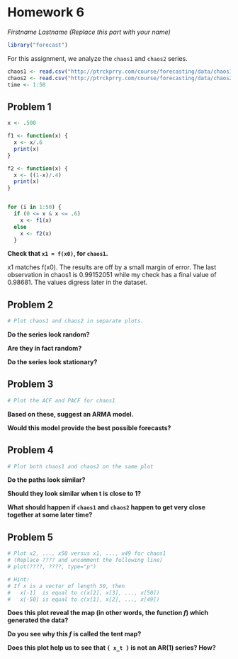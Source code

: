 Homework 6
==========
*Firstname Lastname (Replace this part with your name)*

```r
library("forecast")
```

For this assignment, we analyze the `chaos1` and `chaos2` series.

```r
chaos1 <- read.csv("http://ptrckprry.com/course/forecasting/data/chaos1.csv")$value
chaos2 <- read.csv("http://ptrckprry.com/course/forecasting/data/chaos2.csv")$value
time <- 1:50
```


Problem 1
---------

```r
x <- .500

f1 <- function(x) {
  x <- x/.6
  print(x)
}

f2 <- function(x) {
  x <- ((1-x)/.4)
  print(x)
}


for (i in 1:50) {
  if (0 <= x & x <= .6) 
    x <- f1(x)
  else 
    x <- f2(x)
  }


```

**Check that `x1 = f(x0)`, for `chaos1`.**

x1 matches f(x0).  The results are off by a small margin of error.  The last observation in chaos1 is 0.99152051 while my check has a final value of 0.98681.  The values digress later in the dataset.  


Problem 2
---------

```r
# Plot chaos1 and chaos2 in separate plots.
```

**Do the series look random?**

**Are they in fact random?**

**Do the series look stationary?**


Problem 3
---------

```r
# Plot the ACF and PACF for chaos1
```

**Based on these, suggest an ARMA model.**

**Would this model provide the best possible forecasts?**


Problem 4
---------

```r
# Plot both chaos1 and chaos2 on the same plot
```

**Do the paths look similar?**

**Should they look similar when t is close to 1?**

**What should happen if `chaos1` and `chaos2` happen to get very close
together at some later time?**


Problem 5
---------

```r
# Plot x2, ..., x50 versus x1, ..., x49 for chaos1
# (Replace ???? and uncomment the following line)
# plot(????, ????, type="p")

# Hint:
# If x is a vector of length 50, then
#   x[-1]  is equal to c(x[2], x[3], ..., x[50])
#   x[-50] is equal to c(x[1], x[2], ..., x[49])
```


**Does this plot reveal the map (in other words, the function *f*) which
generated the data?**  


**Do you see why this *f* is called the tent map?**


**Does this plot help us to see that `{ x_t }` is not an AR(1) series?  How?**

